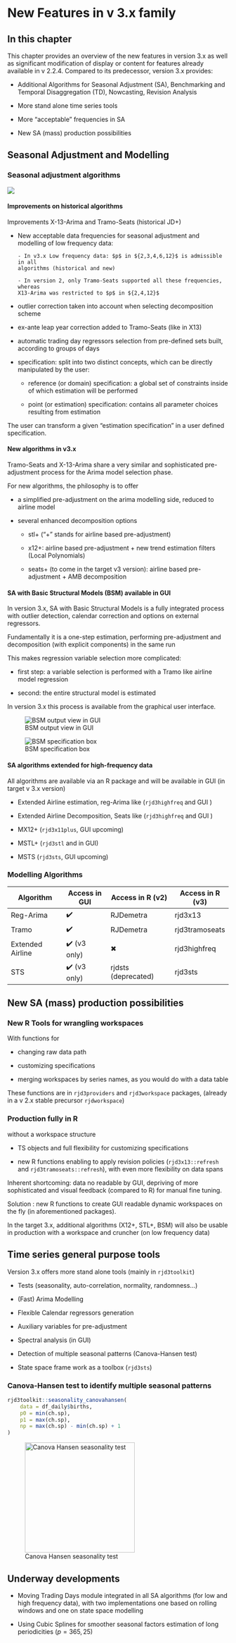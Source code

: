 # New Features in v 3.x family {.unnumbered #v3-vs-v2}


## In this chapter

This chapter provides an overview of the new features in version 3.x  as well as significant modification of display or content for features already available in v 2.2.4. Compared to its predecessor, version 3.x provides:

-   Additional Algorithms for Seasonal Adjustment (SA), Benchmarking and Temporal Disaggregation (TD), Nowcasting, Revision Analysis

-   More stand alone time series tools

-   More "acceptable" frequencies in SA

-   New SA (mass) production possibilities


<!-- ## New modular structure  -->

## Seasonal Adjustment and Modelling

### Seasonal adjustment algorithms {#v3-vs-v2-sa}

![](All_images/SA_Algos.png)

#### Improvements on historical algorithms

Improvements X-13-Arima and Tramo-Seats (historical JD+)

-   New acceptable data frequencies for seasonal adjustment and modelling of low frequency data:

        - In v3.x Low frequency data: $p$ in ${2,3,4,6,12}$ is admissible in all
        algorithms (historical and new)
        
        - In version 2, only Tramo-Seats supported all these frequencies, whereas
        X13-Arima was restricted to $p$ in ${2,4,12}$

-   outlier correction taken into account when
    selecting decomposition scheme

-   ex-ante leap year correction added to Tramo-Seats (like in X13)

-   automatic trading day regressors selection from pre-defined sets built, according to groups of days

-   specification: split into two distinct concepts, which can be
    directly manipulated by the user:

    -   reference (or domain) specification: a global set of constraints
        inside of which estimation will be performed
    
    -   point (or estimation) specification: contains all parameter choices resulting from estimation 

The user can transform a given "estimation specification" in a user defined specification.

#### New algorithms in v3.x

Tramo-Seats and X-13-Arima share a very similar and sophisticated
pre-adjustment process for the Arima model selection phase.

For new algorithms, the philosophy is to offer

-   a simplified pre-adjustment on the arima modelling side, reduced to
    airline model

-   several enhanced decomposition options

    -   stl+ ("+" stands for airline based pre-adjustment)

    -   x12+: airline based pre-adjustment + new trend estimation
        filters (Local Polynomials)

    -   seats+ (to come in the target v3 version): airline based
        pre-adjustment + AMB decomposition

#### SA with Basic Structural Models (BSM) available in GUI

In version 3.x, SA with Basic Structural Models is a fully integrated
process with outlier detection, calendar correction and options on
external regressors.

Fundamentally it is a one-step estimation, performing pre-adjustment and
decomposition (with explicit components) in the same run

This makes regression variable selection more complicated:

-   first step: a variable selection is performed with a Tramo like
    airline model regression

-   second: the entire structural model is estimated

In version 3.x this process is available from the graphical user interface.

![BSM output view in GUI](All_images/SA_bsm_model.png)

![BSM specification box](All_images/SA_BSM_spec.png)

#### SA algorithms extended for high-frequency data

All algorithms are available via an R package and will be available in GUI (in target v 3.x version)

-   Extended Airline estimation, reg-Arima like (`rjd3highfreq` and GUI )

-   Extended Airline Decomposition, Seats like (`rjd3highfreq` and GUI )

-   MX12+ (`rjd3x11plus`, GUI upcoming)

-   MSTL+ (`rjd3stl` and in GUI)

-   MSTS (`rjd3sts`, GUI upcoming)

### Modelling Algorithms


| Algorithm        | Access in GUI | Access in R (v2)    | Access in R (v3) |
|------------------|---------------|---------------------|------------------|
| Reg-Arima        | ✔️            | RJDemetra           | rjd3x13          |
| Tramo            | ✔️            | RJDemetra           | rjd3tramoseats   |
| Extended Airline | ✔️ (v3 only)  | ✖                   | rjd3highfreq     |
| STS              | ✔️ (v3 only)  | rjdsts (deprecated) | rjd3sts          |


## New SA (mass) production possibilities

<!-- (provide links) -->

### New R Tools for wrangling workspaces

With functions for 

- changing raw data path

- customizing specifications 

- merging workspaces by series names, as you would do with a data table

These functions are in `rjd3providers` and  `rjd3workspace` packages, (already in a v 2.x stable precursor `rjdworkspace`)


### Production fully in R

without a workspace structure 

- TS objects and full flexibility for customizing specifications

- new R functions enabling to apply revision policies (`rjd3x13::refresh` and `rjd3tramoseats::refresh`), with even more flexibility on data spans

Inherent shortcoming: data no readable by GUI, depriving of more sophisticated and visual feedback (compared to R) for manual fine tuning.

Solution : new R functions to create GUI readable dynamic workspaces on the fly (in aforementioned packages).

In the target 3.x, additional algorithms (X12+, STL+, BSM) will also be usable in production with a workspace and cruncher (on low frequency data)

## Time series general purpose tools

Version 3.x offers more stand alone tools (mainly in `rjd3toolkit`)

-   Tests (seasonality, auto-correlation, normality, randomness...)

-   (Fast) Arima Modelling 

-   Flexible Calendar regressors generation

-   Auxiliary variables for pre-adjustment

-   Spectral analysis (in GUI)

-   Detection of multiple seasonal patterns (Canova-Hansen test)

-   State space frame work as a toolbox (`rjd3sts`)

### Canova-Hansen test to identify multiple seasonal patterns

```r
rjd3toolkit::seasonality_canovahansen(
    data = df_daily$births,
    p0 = min(ch.sp),
    p1 = max(ch.sp),
    np = max(ch.sp) - min(ch.sp) + 1
)
```

![Canova Hansen seasonality test](All_images/FB_Canova.png){width=250px}


## Underway developments

-   Moving Trading Days module integrated in all SA algorithms (for low and high frequency data), with two implementations one based on rolling windows and one on state        space modelling

-   Using Cubic Splines for smoother seasonal factors estimation of long periodicities ($p=365,25$)



